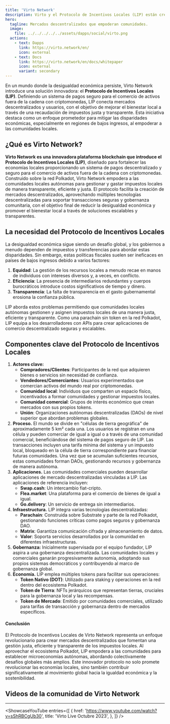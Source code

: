 ```yaml
---
title: 'Virto Network'
description: Virto y el Protocolo de Incentivos Locales (LIP) están creando mercados descentralizados que empoderan comunidades a través de una gestión transparente de impuestos locales.
hero:
  tagline: Mercados descentralizados que empoderan comunidades.
  image: 
    file: ../../../../../assets/dapps/social/virto.png
  actions:
    - text: Dapps
      link: https://virto.network/en/
      icon: external
    - text: Docs
      link: https://virto.network/en/docs/whitepaper
      icon: external
      variant: secondary
---
```



En un mundo donde la desigualdad económica persiste, Virto Network introduce una solución innovadora: el **Protocolo de Incentivos Locales (LIP)**. 
Definiendo un sistema de pagos seguro para el comercio de activos fuera de la cadena con criptomonedas, LIP conecta mercados descentralizados y usuarios, con el objetivo de mejorar el bienestar local a través de una recaudación de impuestos justa y transparente. 
Esta iniciativa destaca como un enfoque prometedor para mitigar las disparidades económicas, especialmente en regiones de bajos ingresos, al empoderar a las comunidades locales.

## ¿Qué es Virto Network?
**Virto Network es una innovadora plataforma blockchain que introduce el Protocolo de Incentivos Locales (LIP)**, diseñado para fortalecer las economías locales proporcionando un sistema de pagos descentralizado y seguro para el comercio de activos fuera de la cadena con criptomonedas. Construido sobre la red Polkadot, Virto Network empodera a las comunidades locales autónomas para gestionar y gastar impuestos locales de manera transparente, eficiente y justa. El protocolo facilita la creación de mercados descentralizados, aprovechando múltiples tecnologías descentralizadas para soportar transacciones seguras y gobernanza comunitaria, con el objetivo final de reducir la desigualdad económica y promover el bienestar local a través de soluciones escalables y transparentes.

## La necesidad del Protocolo de Incentivos Locales
La desigualdad económica sigue siendo un desafío global, y los gobiernos a menudo dependen de impuestos y transferencias para abordar estas disparidades. Sin embargo, estas políticas fiscales suelen ser ineficaces en países de bajos ingresos debido a varios factores:
1. **Equidad**: La gestión de los recursos locales a menudo recae en manos de individuos con intereses diversos y, a veces, en conflicto.
2. **Eficiencia**: La presencia de intermediarios redundantes y cuerpos burocráticos introduce costos significativos de tiempo y dinero.
3. **Transparencia**: La falta de transparencia en el gasto gubernamental erosiona la confianza pública.

LIP aborda estos problemas permitiendo que comunidades locales autónomas gestionen y asignen impuestos locales de una manera justa, eficiente y transparente. Como una parachain sin token en la red Polkadot, LIP equipa a los desarrolladores con APIs para crear aplicaciones de comercio descentralizado seguras y escalables.

## Componentes clave del Protocolo de Incentivos Locales
1. **Actores clave:**
    - **Compradores/Clientes**: Participantes de la red que adquieren bienes o servicios sin necesidad de confianza.
    - **Vendedores/Comerciantes**: Usuarios experimentados que comercian activos del mundo real por criptomonedas.
    - **Comunidad local**: Individuos que comparten un espacio físico, incentivados a formar comunidades y gestionar impuestos locales.
    - **Comunidad comercial**: Grupos de interés económico que crean mercados con sus propios tokens.
    - **Unión**: Organizaciones autónomas descentralizadas (DAOs) de nivel superior que abordan problemas globales.
2. **Proceso.** El mundo se divide en "células de tierra geográfica" de aproximadamente 5 km² cada una. Los usuarios se registran en una célula y pueden comerciar de igual a igual o a través de una comunidad comercial, beneficiándose del sistema de pagos seguro de LIP. Las transacciones incluyen una tarifa mínima del sistema y un impuesto local, bloqueado en la célula de tierra correspondiente para financiar futuras comunidades. Una vez que se acumulan suficientes recursos, estas comunidades forman DAOs, gestionando recursos y gobernanza de manera autónoma.
3. **Aplicaciones.** Las comunidades comerciales pueden desarrollar aplicaciones de mercado descentralizadas vinculadas a LIP. Las aplicaciones de referencia incluyen:
    - **Swap.cash**: Un intercambio fiat-cripto.
    - **Flea.market**: Una plataforma para el comercio de bienes de igual a igual.
    - **Go.delivery**: Un servicio de entrega sin intermediarios.
4. **Infraestructura.** LIP integra varias tecnologías descentralizadas:
    - **Parachain**: Construida sobre Substrate y parte de la red Polkadot, gestionando funciones críticas como pagos seguros y gobernanza DAO.
    - **Matrix**: Garantiza comunicación cifrada y almacenamiento de datos.
    - **Valor**: Soporta servicios desarrollados por la comunidad en diferentes infraestructuras.
5. **Gobernanza:**
Inicialmente supervisada por el equipo fundador, LIP aspira a una gobernanza descentralizada. Las comunidades locales y comerciales ganarán progresivamente autonomía, adoptando sus propios sistemas democráticos y contribuyendo al marco de gobernanza global.
6. **Economía.** LIP emplea múltiples tokens para facilitar sus operaciones:
    - **Token Nativo (DOT)**: Utilizado para staking y operaciones en la red dentro del ecosistema Polkadot.
    - **Token de Tierra**: NFTs jerárquicos que representan tierras, cruciales para la gobernanza local y las recompensas.
    - **Token de Mercado**: Emitido por comunidades comerciales, utilizado para tarifas de transacción y gobernanza dentro de mercados específicos.

#### Conclusión
El Protocolo de Incentivos Locales de Virto Network representa un enfoque revolucionario para crear mercados descentralizados que fomentan una gestión justa, eficiente y transparente de los impuestos locales. Al aprovechar el ecosistema Polkadot, LIP empodera a las comunidades para establecer microeconomías autónomas, abordando colectivamente desafíos globales más amplios. Este innovador protocolo no solo promete revolucionar las economías locales, sino también contribuir significativamente al movimiento global hacia la igualdad económica y la sostenibilidad.

## Videos de la comunidad de Virto Network
------------
<ShowcaseYouTube
  entries={[
        {
        href: 'https://www.youtube.com/watch?v=sShRBCgUb30',
      title: 'Virto Live Octubre 2023',
    },
  ]} />

